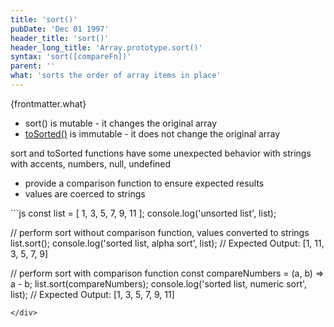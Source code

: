 ```yaml
---
title: 'sort()'
pubDate: 'Dec 01 1997'
header_title: 'sort()'
header_long_title: 'Array.prototype.sort()'
syntax: 'sort([compareFn])'
parent: ''
what: 'sorts the order of array items in place'
---
```


{frontmatter.what}

- sort() is mutable - it changes the original array
- [toSorted()](../tosorted/) is immutable - it does not change the original array
  
sort and toSorted functions have some unexpected behavior with strings with accents, numbers, null, undefined
  - provide a comparison function to ensure expected results
  - values are coerced to strings

<div class="copy-to-clipboard-wrap" id="code-sample-01">
<CopyToClipboard id="code-sample-01"></CopyToClipboard>
```js
const list = [ 1, 3, 5, 7, 9, 11 ];
console.log('unsorted list', list);

// perform sort without comparison function, values converted to strings
list.sort();
console.log('sorted list, alpha sort', list);
// Expected Output: [1, 11, 3, 5, 7, 9]

// perform sort with comparison function
const compareNumbers = (a, b) => a - b;
list.sort(compareNumbers);
console.log('sorted list, numeric sort', list);
// Expected Output: [1, 3, 5, 7, 9, 11]
```
</div>
